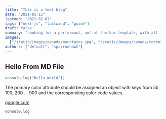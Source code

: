 ```yaml
---
title: "This is a test blog"
date: "2021-01-12"
lastmod: "2021-02-01"
tags: ["next-js", "tailwind", "guide"]
draft: false
summary: "Looking for a performant, out-of-the-box template, with all the best in web technology to support your blogging needs? Check out the Tailwind Nextjs Starter Blog template."
images:
  ["/static/images/canada/mountains.jpg", "/static/images/canada/toronto.jpg"]
authors: ["default", "sparrowhawk"]
---
```



## Hello From MD File

```js:tailwind.config.js
console.log("Hello World");
```

The primary color attribute should be assigned an object with keys from 50, 100, 200 ... 900 and the corresponding color code values.

[google.com](https://google.com)

`console.log`